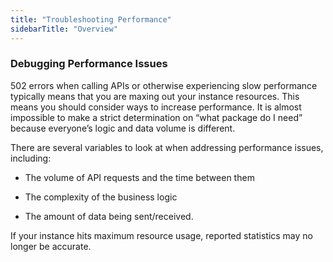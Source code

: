 ```yaml
---
title: "Troubleshooting Performance"
sidebarTitle: "Overview"
---
```


### Debugging Performance Issues

502 errors when calling APIs or otherwise experiencing slow performance typically means that you are maxing out your instance resources. This means you should consider ways to increase performance. It is almost impossible to make a strict determination on “what package do I need” because everyone’s logic and data volume is different.

There are several variables to look at when addressing performance issues, including:

* The volume of API requests and the time between them

* The complexity of the business logic

* The amount of data being sent/received.

<Warning>
If your instance hits maximum resource usage, reported statistics may no longer be accurate.

</Warning>

<Card title="When a single workflow feels slow" href="/troubleshooting-and-support/troubleshooting-performance/when-a-single-workflow-feels-slow">
</Card>

<Card title="When everything feels slow" href="/troubleshooting-and-support/troubleshooting-performance/when-everything-feels-slow">
</Card>

